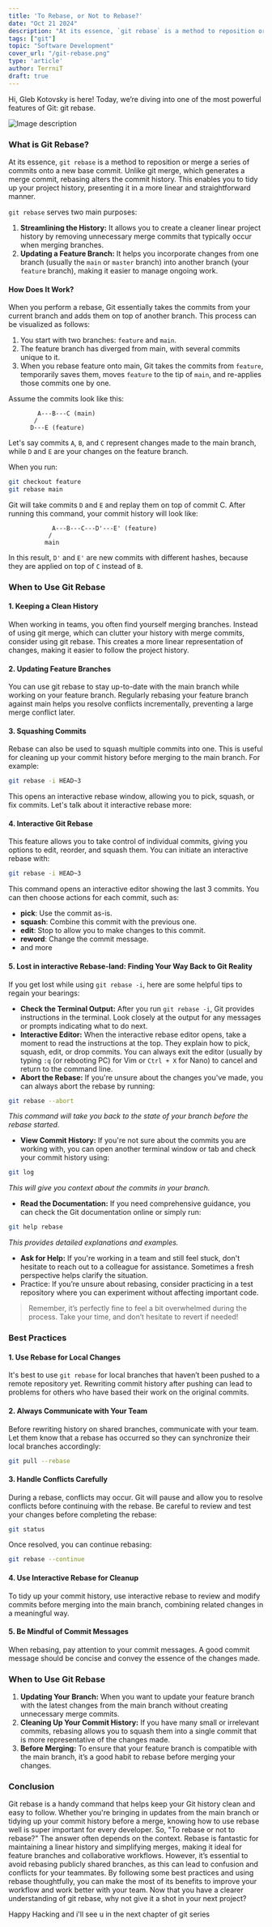 ```yaml
---
title: 'To Rebase, or Not to Rebase?'
date: "Oct 21 2024"
description: "At its essence, `git rebase` is a method to reposition or merge a series of commits onto a new base commit"
tags: ["git"]
topic: "Software Development"
cover_url: "/git-rebase.png"
type: 'article'
author: TerrniT
draft: true
---
```


Hi, Gleb Kotovsky is here!
Today, we’re diving into one of the most powerful features of Git: git rebase.

![Image description](https://dev-to-uploads.s3.amazonaws.com/uploads/articles/riuxy09zyip2ngjko0bt.png)

### What is Git Rebase?
At its essence, `git rebase` is a method to reposition or merge a series of commits onto a new base commit. Unlike git merge, which generates a merge commit, rebasing alters the commit history. This enables you to tidy up your project history, presenting it in a more linear and straightforward manner.

`git rebase` serves two main purposes:
1. **Streamlining the History:** It allows you to create a cleaner linear project history by removing unnecessary merge commits that typically occur when merging branches.
2. **Updating a Feature Branch:** It helps you incorporate changes from one branch (usually the `main` or `master` branch) into another branch (your `feature` branch), making it easier to manage ongoing work.

#### How Does It Work?
When you perform a rebase, Git essentially takes the commits from your current branch and adds them on top of another branch. This process can be visualized as follows:
1. You start with two branches: `feature` and `main`.
2. The feature branch has diverged from main, with several commits unique to it.
3. When you rebase feature onto main, Git takes the commits from `feature`, temporarily saves them, moves `feature` to the tip of `main`, and re-applies those commits one by one.

Assume the commits look like this:
``` 
        A---B---C (main)
       /
      D---E (feature)
```
Let's say commits `A`, `B`, and `C` represent changes made to the main branch, while `D` and `E` are your changes on the feature branch.

When you run:
```bash
git checkout feature
git rebase main
```

Git will take commits `D` and `E` and replay them on top of commit C. After running this command, your commit history will look like:
```
            A---B---C---D'---E' (feature)
           /
          main
```
In this result, `D'` and `E'` are new commits with different hashes, because they are applied on top of `C` instead of `B`.


### When to Use Git Rebase
#### 1. Keeping a Clean History
When working in teams, you often find yourself merging branches. Instead of using git merge, which can clutter your history with merge commits, consider using git rebase. This creates a more linear representation of changes, making it easier to follow the project history.
#### 2. Updating Feature Branches
You can use git rebase to stay up-to-date with the main branch while working on your feature branch. Regularly rebasing your feature branch against main helps you resolve conflicts incrementally, preventing a large merge conflict later.
#### 3. Squashing Commits
Rebase can also be used to squash multiple commits into one. This is useful for cleaning up your commit history before merging to the main branch. For example:
```bash
git rebase -i HEAD~3
```
This opens an interactive rebase  window, allowing you to pick, squash, or fix commits.
Let's talk about it interactive rebase more:


#### 4. Interactive Git Rebase
This feature allows you to take control of individual commits, giving you options to edit, reorder, and squash them. You can initiate an interactive rebase with:
```bash
git rebase -i HEAD~3

```
This command opens an interactive editor showing the last 3 commits. You can then choose actions for each commit, such as:
- **pick**: Use the commit as-is.
- **squash**: Combine this commit with the previous one.
- **edit**: Stop to allow you to make changes to this commit.
- **reword**: Change the commit message.
- and more

#### 5. Lost in interactive Rebase-land: Finding Your Way Back to Git Reality
If you get lost while using `git rebase -i`, here are some helpful tips to regain your bearings:
- **Check the Terminal Output:** After you run `git rebase -i`, Git provides instructions in the terminal. Look closely at the output for any messages or prompts indicating what to do next.
- **Interactive Editor:** When the interactive rebase editor opens, take a moment to read the instructions at the top. They explain how to pick, squash, edit, or drop commits. You can always exit the editor (usually by typing `:q` (or rebooting PC) for Vim or `Ctrl + X` for Nano) to cancel and return to the command line.
- **Abort the Rebase:** If you're unsure about the changes you've made, you can always abort the rebase by running:
```bash
git rebase --abort
```
_This command will take you back to the state of your branch before the rebase started._

- **View Commit History:** If you're not sure about the commits you are working with, you can open another terminal window or tab and check your commit history using:
```bash
git log
```
_This will give you context about the commits in your branch._

- **Read the Documentation:** If you need comprehensive guidance, you can check the Git documentation online or simply run:
```bash
git help rebase
```
_This provides detailed explanations and examples._

- **Ask for Help:** If you're working in a team and still feel stuck, don't hesitate to reach out to a colleague for assistance. Sometimes a fresh perspective helps clarify the situation.
- Practice: If you’re unsure about rebasing, consider practicing in a test repository where you can experiment without affecting important code.

> Remember, it’s perfectly fine to feel a bit overwhelmed during the process. Take your time, and don’t hesitate to revert if needed!

### Best Practices
#### 1. Use Rebase for Local Changes
It's best to use `git rebase` for local branches that haven’t been pushed to a remote repository yet. Rewriting commit history after pushing can lead to problems for others who have based their work on the original commits.
#### 2. Always Communicate with Your Team
Before rewriting history on shared branches, communicate with your team. Let them know that a rebase has occurred so they can synchronize their local branches accordingly:
```bash
git pull --rebase
```
#### 3. Handle Conflicts Carefully
During a rebase, conflicts may occur. Git will pause and allow you to resolve conflicts before continuing with the rebase. Be careful to review and test your changes before completing the rebase:
```bash
git status
```
Once resolved, you can continue rebasing:
```bash
git rebase --continue
```
#### 4. Use Interactive Rebase for Cleanup
To tidy up your commit history, use interactive rebase to review and modify commits before merging into the main branch, combining related changes in a meaningful way.
#### 5. Be Mindful of Commit Messages
When rebasing, pay attention to your commit messages. A good commit message should be concise and convey the essence of the changes made.

### When to Use Git Rebase
1. **Updating Your Branch:** When you want to update your feature branch with the latest changes from the main branch without creating unnecessary merge commits.
2. **Cleaning Up Your Commit History:** If you have many small or irrelevant commits, rebasing allows you to squash them into a single commit that is more representative of the changes made.
3. **Before Merging:** To ensure that your feature branch is compatible with the main branch, it’s a good habit to rebase before merging your changes.


### Conclusion

Git rebase is a handy command that helps keep your Git history clean and easy to follow. Whether you're bringing in updates from the main branch or tidying up your commit history before a merge, knowing how to use rebase well is super important for every developer.
So, "To rebase or not to rebase?" The answer often depends on the context. Rebase is fantastic for maintaining a linear history and simplifying merges, making it ideal for feature branches and collaborative workflows. However, it’s essential to avoid rebasing publicly shared branches, as this can lead to confusion and conflicts for your teammates.
By following some best practices and using rebase thoughtfully, you can make the most of its benefits to improve your workflow and work better with your team.
Now that you have a clearer understanding of git rebase, why not give it a shot in your next project? 

Happy Hacking and i'll see u in the next chapter of git series
